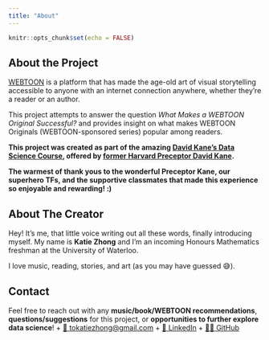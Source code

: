 ```yaml
---
title: "About"
---
```


```r
knitr::opts_chunk$set(echo = FALSE)
```


## About the Project
[WEBTOON](https://www.webtoons.com/en/) is a platform that has made the age-old art of visual storytelling accessible to anyone with an internet connection anywhere, whether they're a reader or an author.

This project attempts to answer the question *What Makes a WEBTOON Original Successful?* and provides insight on what makes WEBTOON Originals (WEBTOON-sponsored series) popular among readers.

**This project was created as part of the amazing [David Kane's Data Science Course](https://bootcamp.davidkane.info/), offered by [former Harvard Preceptor David Kane](https://www.davidkane.info/).**

**The warmest of thank yous to the wonderful Preceptor Kane, our superhero TFs, and the supportive classmates that made this experience so enjoyable and rewarding! :)**


## About The Creator
Hey! It's me, that little voice writing out all these words, finally introducing myself. My name is **Katie Zhong** and I'm an incoming Honours Mathematics freshman at the University of Waterloo.

I love music, reading, stories, and art (as you may have guessed 😅).


## Contact
Feel free to reach out with any **music/book/WEBTOON recommendations**, **questions/suggestions** for this project, or **opportunities to further explore data science**!
  + [📧 tokatiezhong@gmail.com](mailto:tokatiezhong@gmail.com)
  + [💼 LinkedIn](https://www.linkedin.com/in/katie-zhong-163684163/)
  + [🐱‍💻 GitHub](https://github.com/katie-zhong)
